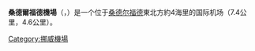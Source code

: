 {{Infobox airport
| airport_name = 桑德尔福德机场，托爾普<br />{{lang|en| Sandefjord Airport, Torp}}
| nativename   = 
| nativename-a = 桑德尔福德机场，托爾普
| image        = 
| image-width  = 250
| image2       = Sandefjord Airport, Torp from the air cropped.jpg
| caption2     = 
| IATA         = TRF
| ICAO         = ENTO
| type         = 公共
| owner        = 
| operator     = 
| city-served  = [[挪威|挪威]][[桑德尔福德|桑德尔福德]][[托爾普|托爾普]]
| location     = [[挪威|挪威]][[桑德尔福德|桑德尔福德]][[托爾普|托爾普]]
| elevation-f  = 285
| elevation-m  = 47
| coordinates  = 
| website      = [http://www.torp.no/Default.aspx?Language=EN&pkMenu=131/ http://www.torp.no]
| latd =  59 | latm = 11 | lats = 12 | latNS = N
| longd= 010 | longm= 15 | longs= 31 | longEW= E
| metric-rwy   = yes
| r1-number    = 18/36
| r1-length-m  = 2,989
| r1-length-f  = 9,216
| r1-surface   = [[柏油|柏油]]
| stat-year    = 2011
| stat1-header = 乘客
| stat1-data   = 1,345,732
| stat2-header = 飛機升降數
| stat2-data   = 35,784
| stat3-header = 貨物（公噸）
| stat3-data   = 467
| footnotes    = 
}}
'''桑德爾福德機場'''（{{lang-no|'''Sandefjord lufthavn, Torp'''}}，{{Airport codes|TRF|ENTO|p=n}}）是一个位于[[桑德尔福德|桑德尔福德]]東北方約4海里的国际机场（7.4公里，4.6公里）。

[[Category:挪威機場|Category:挪威機場]]